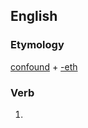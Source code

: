 ==English==

===Etymology===
[[confound]] + [[-eth]]

===Verb===
{{infl|en|verb form}}

# {{archaic third-person singular of|confound}}